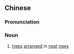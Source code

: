 {{also|列树}}
==Chinese==
{{zh-forms|s=列树}}

===Pronunciation===
{{zh-pron
|m=lièshù
|cat=n
}}

===Noun===
{{zh-noun}}

# {{lb|zh|archaic}} [[tree]]s [[arranged]] in [[neat]] [[row]]s